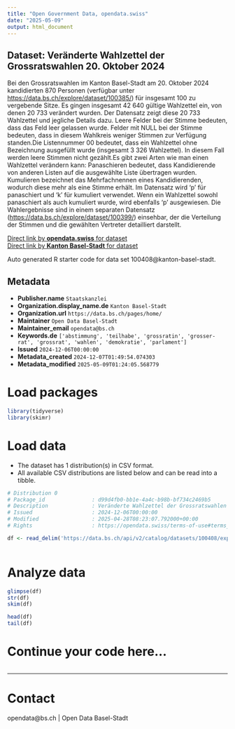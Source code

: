 ```yaml
---
title: "Open Government Data, opendata.swiss"
date: "2025-05-09"
output: html_document
---
```


## Dataset: Veränderte Wahlzettel der Grossratswahlen 20. Oktober 2024

Bei den Grossratswahlen im Kanton Basel-Stadt am 20. Oktober 2024 kandidierten 870 Personen (verfügbar unter [https://data.bs.ch/explore/dataset/100385/](https://data.bs.ch/explore/dataset/100385/)) für insgesamt 100 zu vergebende Sitze. Es gingen insgesamt 42 640 gültige Wahlzettel ein, von denen 20 733 verändert wurden. Der Datensatz zeigt diese 20 733 Wahlzettel und jegliche Details dazu. Leere Felder bei der Stimme bedeuten, dass das Feld leer gelassen wurde. Felder mit NULL bei der Stimme bedeuten, dass in diesem Wahlkreis weniger Stimmen zur Verfügung standen.Die Listennummer 00 bedeutet, dass ein Wahlzettel ohne Bezeichnung ausgefüllt wurde (insgesamt 3 326 Wahlzettel). In diesem Fall werden leere Stimmen nicht gezählt.Es gibt zwei Arten wie man einen Wahlzettel verändern kann: Panaschieren bedeutet, dass Kandidierende von anderen Listen auf die ausgewählte Liste übertragen wurden. Kumulieren bezeichnet das Mehrfachnennen eines Kandidierenden, wodurch diese mehr als eine Stimme erhält. Im Datensatz wird 'p' für panaschiert und 'k' für kumuliert verwendet. Wenn ein Wahlzettel sowohl panaschiert als auch kumuliert wurde, wird ebenfalls 'p' ausgewiesen. Die Wahlergebnisse sind in einem separaten Datensatz ([https://data.bs.ch/explore/dataset/100399/](https://data.bs.ch/explore/dataset/100399/)) einsehbar, der die Verteilung der Stimmen und die gewählten Vertreter detailliert darstellt.

[Direct link by **opendata.swiss** for dataset](https://opendata.swiss/de/dataset/veranderte-wahlzettel-der-grossratswahlen-2024)<br>
[Direct link by **Kanton Basel-Stadt** for dataset](https://data.bs.ch/explore/dataset/100408/)

Auto generated R starter code for data set 100408@kanton-basel-stadt.

## Metadata

- **Publisher.name** `Staatskanzlei`
- **Organization.display_name.de** `Kanton Basel-Stadt`
- **Organization.url** `https://data.bs.ch/pages/home/`
- **Maintainer** `Open Data Basel-Stadt`
- **Maintainer_email** `opendata@bs.ch`
- **Keywords.de** `['abstimmung', 'teilhabe', 'grossratin', 'grosser-rat', 'grossrat', 'wahlen', 'demokratie', 'parlament']`
- **Issued** `2024-12-06T00:00:00`
- **Metadata_created** `2024-12-07T01:49:54.074303`
- **Metadata_modified** `2025-05-09T01:24:05.568779`


# Load packages

```r

library(tidyverse)
library(skimr)

```

# Load data

-   The dataset has 1 distribution(s) in CSV format.
-   All available CSV distributions are listed below and can be read into a tibble.

```r

# Distribution 0
# Package_id               : d99d4fb0-bb1e-4a4c-b98b-bf734c2469b5
# Description              : Veränderte Wahlzettel der Grossratswahlen 20. Oktober 2024 (csv)
# Issued                   : 2024-12-06T00:00:00
# Modified                 : 2025-04-28T08:23:07.792000+00:00
# Rights                   : https://opendata.swiss/terms-of-use#terms_by

df <- read_delim('https://data.bs.ch/api/v2/catalog/datasets/100408/exports/csv?use_labels=true')



```

# Analyze data

```r

glimpse(df)
str(df)
skim(df)

head(df)
tail(df)

```

# Continue your code here...

```r

```

------------------------------------------------------------------------

# Contact

opendata@bs.ch | Open Data Basel-Stadt
